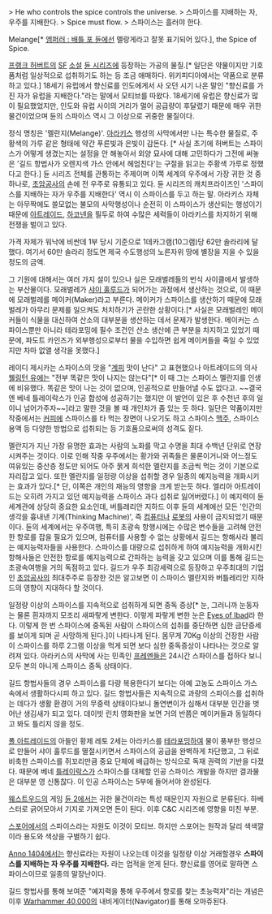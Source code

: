 > He who controls the spice controls the universe.
> 스파이스를 지배하는 자, 우주를 지배한다.
> Spice must flow.
> 스파이스는 흘러야 한다.

Melange[* [[엠퍼러 : 배틀 포 듄]]에선 멜랑게라고 잘못 표기되어 있다.], the Spice of Spice.

[[프랭크 허버트]]의 [[SF]] [[소설]] [[듄 시리즈]]에 등장하는 가공의 물질.[* 일단은 약물이지만 기호품처럼 일상적으로 섭취하기도 하는 등 조금 애매하다. 위키피디아에서는 약품으로 분류하고 있다.]
18세기 유럽에서 향신료를 인도에게서 사 오던 시기 나온 말인 "향신료를 가진 자가 유럽을 지배한다."라는 말에서 모티브를 따왔다. 18세기에 유럽은 향신료가 많이 필요했었지만, 인도와 유럽 사이의 거리가 멀어 공급량이 후달렸기 때문에 매우 귀한 물건이었으며 듄의 스파이스 역시 그 이상으로 귀중한 물질이다.

정식 명칭은 '멜란지(Melange)'. [[아라키스]] 행성의 사막에서만 나는 특수한 물질로, 주황색의 가루 같은 형태에 약간 푸른빛과 은빛이 감돈다. [* 사실 초기에 허버트는 스파이스가 어떻게 생겼는지는 설정을 안 해놓아서 외양 묘사에 대해 고민하다가 그전에 써놓은 '길드 항법사가 오렌지색 가스 안에서 헤엄친다'는 구절을 읽고는 주황색 가루로 정했다고 한다.] 듄 시리즈 전체를 관통하는 주제이며 이쪽 세계의 우주에서 가장 귀한 것 중 하나로, [[초암공사]]의 손에 전 우주로 유통되고 있다. 듄 시리즈의 캐치프라이즈인 '스파이스를 지배하는 자가 우주를 지배한다' 역시 이 스파이스를 두고 하는 말. 아라키스 자체는 아무짝에도 쓸모없는 불모의 사막행성이나 순전히 이 스파이스가 생산되는 행성이기 때문에 [[아트레이드]], [[하코넨]]을 필두로 하여 수많은 세력들이 아라키스를 차지하기 위해 전쟁을 벌이고 있다.

가격 자체가 워낙에 비싼데 1부 당시 기준으로 1데카그램(10그램)당 62만 솔라리에 달했다. 여기서 60만 솔라리 정도면 제국 수도행성의 노른자위 땅에 별장을 지을 수 있을 정도의 금액.

그 기원에 대해서는 여러 가지 설이 있으나 실은 모래벌레들의 번식 사이클에서 발생하는 부산물이다. 모래벌레가 [[샤이 훌루드]]가 되어가는 과정에서 생산하는 것으로, 이 때문에 모래벌레를 메이커(Maker)라고 부른다. 메이커가 스파이스를 생산하기 때문에 모래벌레가 아무리 문제를 일으켜도 처치하기가 곤란한 상황이다.[* 사실은 모래벌레인 메이커들이 식물을 대신하여 산소의 대부분을 생산하는 데서 문제가 발생한다. 메이커는 스파이스뿐만 아니라 테라포밍에 필수 조건인 산소 생산에 큰 부분을 차지하고 있었기 때문에, 파도트 카인즈가 외부행성으로부터 물을 수입하면 쉽게 메이커들을 죽일 수 있었지만 차마 없앨 생각을 못했다.]

레이디 제시카는 스파이스의 맛을 "[[계피]] 맛이 난다" 고 표현했으나 아트레이드의 의사 [[웰링턴 유에]]는 "전부 똑같은 맛이 나지는 않는다"[* 이 때 그는 스파이스 멜란지를 인생에 비유했다. 똑같은 맛이 나는 것이 없으며, 인공적으로 만들어낼 수도 없다고. ~~결국엔 베네 틀레이락스가 인공 합성에 성공하기는 했지만 이 발언이 있은 후 수천년 후의 일이니 넘어가주자~~]라고 말한 것을 볼 때 개인차가 좀 있는 듯 하다. 일단은 약품이지만 작중에서는 [[커피]]에 스파이스를 타 먹는 장면이 나오기도 하고 스파이스 [[맥주]], 스파이스 용액 등 다양한 방법으로 섭취되는 등 기호품으로써의 성격도 짙다. 

멜란지가 지닌 가장 유명한 효과는 사람의 노화를 막고 수명을 최대 수백년 단위로 연장시켜주는 것이다. 이로 인해 작중 우주에서는 황가와 귀족들은 물론이거니와 어느정도 여유있는 중산층 정도만 되어도 아주 묽게 희석한 멜란지를 조금씩 먹는 것이 기본으로 자리잡고 있다. 또한 멜란지를 일정량 이상을 섭취할 경우 일종의 예지능력을 개화시키는 효과가 있다.[* 단, 이쪽은 개인의 재능의 영향을 크게 받는듯 하다. 엘리아 아트레이드는 오히려 가지고 있던 예지능력을 스파이스 과다 섭취로 잃어버렸다.] 이 예지력이 듄 세계관에 상당히 중요한 요소인데, 버틀레리안 지하드 이후 듄의 세계에선 모든 '인간의 생각을 흉내낸 기계(Thinking Machine)', 즉 [[컴퓨터]]나 [[로봇]]의 사용이 금지되었기 때문이다. 듄의 세계에서는 우주여행, 특히 초광속 항행시에는 수많은 변수들을 고려해 안전한 항로를 잡을 필요가 있으며, 컴퓨터를 사용할 수 없는 상황에서 길드는 항해사라 불리는 예지능력자들을 사용한다. 스파이스를 대량으로 섭취하게 하여 예지능력을 개화시킨 항해사들은 안전한 항로를 예지능력으로 간파하는 능력을 갖고 있으며 이를 통해 길드는 초광속여행을 거의 독점하고 있다. 길드가 우주 최강세력으로 등장하고 우주최대의 기업인 [[초암공사]]의 최대주주로 등장한 것은 알고보면 이 스파이스 멜란지와 버틀레리안 지하드의 영향이 지대하다 할 것이다.

일정량 이상의 스파이스를 지속적으로 섭취하게 되면 중독 증상[* 눈, 그러니까 눈동자는 물론 흰자까지 모조리 새파랗게 변한다. 이렇게 파랗게 변한 눈은 [http://browse.deviantart.com/?qh=&section=&global=1&q=eyes+of+ibad#/d2n91a0/ Eyes of Ibad]라 한다. 이렇게 한 번 스파이스에 중독된 사람이 스파이스의 섭취를 중단하면 심한 금단증세를 보이게 되며 곧 사망하게 된다.]이 나타나게 된다. 몸무게 70Kg 이상의 건장한 사람이 스파이스를 하루 2그램 이상을 먹게 되면 보다 심한 중독증상이 나타나는 것으로 알려져 있다. 아라키스의 사막에 사는 민족인 [[프레멘]]들은 24시간 스파이스를 접하다 보니 모두 본의 아니게 스파이스 중독 상태이다.

길드 항법사들의 경우 스파이스를 다량 복용한다기 보다는 아예 고농도 스파이스 가스 속에서 생활하다시피 하고 있다. 길드 항법사들은 지속적으로 과량의 스파이스를 섭취하는 데다가 생활 환경이 거의 무중력 상태이다보니 돌연변이가 심해서 대부분 인간을 벗어난 생김새가 되고 있다. 데이빗 린치 영화판을 보면 거의 반쯤은 메이커들과 동일하다고 봐도 틀리지 않을 정도.

[[폴 아트레이드]]의 아들인 황제 레토 2세는 아라키스를 [[테라포밍]]하여 물이 풍부한 행성으로 만들어 샤이 훌루드를 멸절시키면서 스파이스의 공급을 완벽하게 차단했고, 그 뒤로 비축한 스파이스를 쥐꼬리만큼 중요 단체에 배급하는 방식으로 독재 권력의 기반을 다졌다. 때문에 베네 [[틀레이락스]]가 스파이스를 대체할 인공 스파이스 개발을 하지만 결과물은 대부분 영 신통찮다. 이 인공 스파이스는 5부에 들어서야 완성된다.

[[웨스트우드]]의 게임 [[듄 2]]에서는 귀한 물건이라는 특성 때문인지 자원으로 분류된다. 하베스터로 긁어모아서 기지로 가져오면 돈이 된다. 이후 C&C 시리즈에 영향을 미친 부분.

[[스포어]]에서의 스파이스라는 자원도 이것이 모티브. 하지만 스포어는 원작과 달리 색색깔이라 용도와 색상을 구별하기 쉽다.

[[Anno 1404]]에서는 향신료라는 자원이 나오는데 이것을 일정량 이상 거래할경우 '''스파이스를 지배하는 자 우주를 지배한다.''' 라는 업적을 얻게 된다. 향신료를 영어로 말하면 스파이스이므로 일종의 말장난이다.

길드 항법사를 통해 보여준 "예지력을 통해 우주에서 항로를 찾는 초능력자"라는 개념은 이후 [[Warhammer 40,000]]의 내비게이터(Navigator)를 통해 오마쥬된다.
